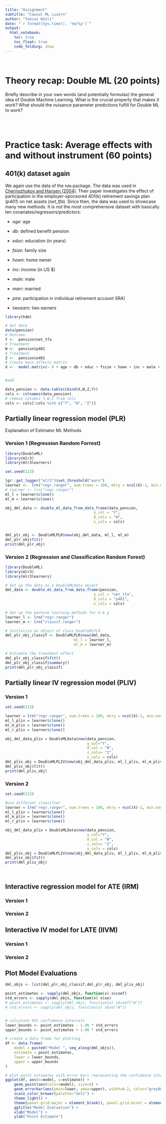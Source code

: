 ```yaml
---
title: "Assignment"
subtitle: "Causal ML Luzern"
author: "Tobias Hösli"
date: "`r format(Sys.time(), '%m/%y')`"
output: 
  html_notebook:
    toc: true
    toc_float: true
    code_folding: show
---
```


<br>

# Theory recap: Double ML (20 points)
Briefly describe in your own words (and potentially formulas) the general idea of Double Machine Learning. What is the crucial property that makes it work? What should the nuisance parameter predictions fulfill for Double ML to work?

<br>
<br>


# Practice task: Average effects with and without instrument (60 points)

## 401(k) dataset again

We again use the data of the `hdm` package. The data was used in [Chernozhukov and Hansen (2004)](https://direct.mit.edu/rest/article/86/3/735/57586/The-Effects-of-401-K-Participation-on-the-Wealth). Their paper investigates the effect of participation in the employer-sponsored 401(k) retirement savings plan (*p401*) on net assets (*net_tfa*). Since then, the data was used to showcase many new methods. It is not the most comprehensive dataset with basically ten covariates/regressors/predictors:

- *age*: age

- *db*: defined benefit pension

- *educ*: education (in years)

- *fsize*: family size

- *hown*: home owner

- *inc*: income (in US $)

- *male*: male

- *marr*: married

- *pira*: participation in individual retirement account (IRA)

- *twoearn*: two earners

```r
library(hdm)

# Get data
data(pension)
# Outcome
Y <-  pension$net_tfa
# Treatment
W <-  pension$p401
# Treatment
Z <-  pension$e401
# Create main effects matrix
X <-  model.matrix(~ 0 + age + db + educ + fsize + hown + inc + male + marr + pira + twoearn, data = pension)


#add 

data_pension <- data.table(cbind(X,W,Z,Y))
cols <- colnames(data_pension)
# remove columns Y,W,Z from cols
cols <- cols[!cols %in% c("Y", "W", "Z")]

```


## Partially linear regression model (PLR)

Explanation of Estimator ML Methods

### Version 1 (Regression Random Forrest)

```r

library(DoubleML)
library(mlr3)
library(mlr3learners)

set.seed(123)

lgr::get_logger("mlr3")$set_threshold("warn")
learner <-  lrn("regr.ranger", num.trees = 100, mtry = ncol(X)-1, min.node.size = 2, max.depth = 5)
# learner <- lrn("regr.ranger")
ml_l = learner$clone()
ml_m = learner$clone()

obj_dml_data <- double_ml_data_from_data_frame(data_pension,
                                        y_col = "Y",
                                        d_cols = "W",
                                        x_cols = cols)


dml_plr_obj <- DoubleMLPLR$new(obj_dml_data, ml_l, ml_m)
dml_plr_obj$fit()
print(dml_plr_obj)


```
### Version 2 (Regression and Classification Random Forest)


```r

library(DoubleML)
library(mlr3)
library(mlr3learners)

# Set up the data as a DoubleMLData object
dml_data <- double_ml_data_from_data_frame(pension,
                                        y_col = "net_tfa",
                                        d_cols = "p401",
                                        x_cols = cols)

# Set up the machine learning methods for m & g
learner_l <- lrn("regr.ranger")
learner_m <- lrn("classif.ranger")

# Initialize an object of class DoubleMLPLR
dml_plr_obj_classif <- DoubleMLPLR$new(dml_data,
                               ml_l = learner_l,
                               ml_m = learner_m)

# Estimate the treatment effect
dml_plr_obj_classif$fit()
dml_plr_obj_classif$summary()
print(dml_plr_obj_classif)

```

## Partially linear IV regression model (PLIV)


### Version 1 

```r

set.seed(123)

learner = lrn("regr.ranger", num.trees = 100, mtry = ncol(X)-1, min.node.size = 2, max.depth = 5)
ml_l_pliv = learner$clone()
ml_m_pliv = learner$clone()
ml_r_pliv = learner$clone()

obj_dml_data_pliv = DoubleMLData$new(data_pension,
                                     y_col="Y",
                                     d_col = "W",
                                     z_cols= "Z",
                                     x_cols = cols)
dml_pliv_obj = DoubleMLPLIV$new(obj_dml_data_pliv, ml_l_pliv, ml_m_pliv, ml_r_pliv)
dml_pliv_obj$fit()
print(dml_pliv_obj)


```
### Version 2 

```r

set.seed(123)

#use different classifier
learner = lrn("regr.ranger", num.trees = 100, mtry = ncol(X)-1, min.node.size = 2, max.depth = 5)
ml_l_pliv = learner$clone()
ml_m_pliv = learner$clone()
ml_r_pliv = learner$clone()

obj_dml_data_pliv = DoubleMLData$new(data_pension,
                                     y_col="Y",
                                     d_col = "W",
                                     z_cols= "Z",
                                     x_cols = cols)
dml_pliv_obj = DoubleMLPLIV$new(obj_dml_data_pliv, ml_l_pliv, ml_m_pliv, ml_r_pliv)
dml_pliv_obj$fit()
print(dml_pliv_obj)




```


## Interactive regression model for ATE (IRM)

### Version 1 



### Version 2 



## Interactive IV model for LATE (IIVM)


### Version 1 

### Version 2


## Plot Model Evaluations

```r

dml_objs <- list(dml_plr_obj_classif,dml_plr_obj, dml_pliv_obj)

point_estimates <- sapply(dml_objs, function(x) x$coef)
std_errors <- sapply(dml_objs, function(x) x$se)
# point_estimates <- sapply(dml_objs, function(x) x$coef["W"])
# std_errors <- sapply(dml_objs, function(x) x$se["W"])


# calculate 95% confidence intervals
lower_bounds <- point_estimates - 1.96 * std_errors
upper_bounds <- point_estimates + 1.96 * std_errors

# create a data frame for plotting
df <- data.frame(
    model = paste0("Model ", seq_along(dml_objs)),
    estimate = point_estimates,
    lower = lower_bounds,
    upper = upper_bounds
)

# plot point estimates with error bars representing the confidence intervals
ggplot(df, aes(x=model, y=estimate)) +
    geom_point(aes(color=model), size=3) +
    geom_errorbar(aes(ymin=lower, ymax=upper), width=0.2, color="grey80") +
    scale_color_brewer(palette="Set1") +
    theme_light() +
    theme(panel.grid.major = element_blank(), panel.grid.minor = element_blank()) +
    ggtitle("Model Evaluation") +
    xlab("Model") +
    ylab("Point Estimate")


```





